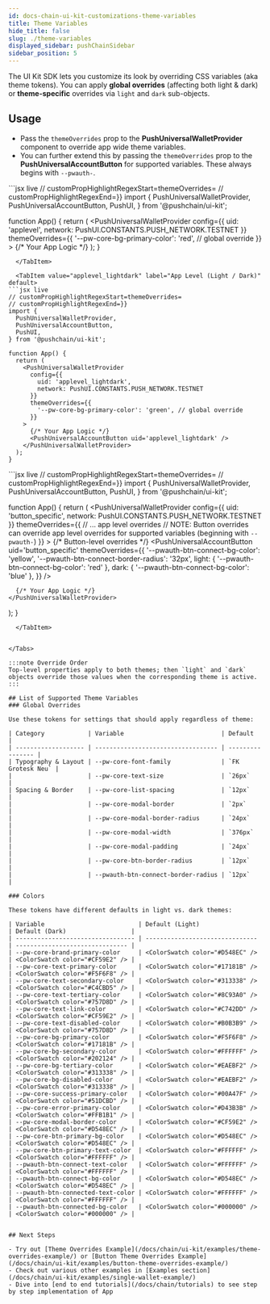 ```yaml
---
id: docs-chain-ui-kit-customizations-theme-variables
title: Theme Variables
hide_title: false
slug: ./theme-variables
displayed_sidebar: pushChainSidebar
sidebar_position: 5
---
```


<head>
  <title>Theme Variables | Customizations | UI Kit | Push Chain Docs</title>
</head>


<!-- Content Start -->

The UI Kit SDK lets you customize its look by overriding CSS variables (aka theme tokens). You can apply **global overrides** (affecting both light & dark) or **theme-specific** overrides via `light` and `dark` sub-objects.

## Usage

- Pass the `themeOverrides` prop to the **PushUniversalWalletProvider** component to override app wide theme variables.
- You can further extend this by passing the `themeOverrides` prop to the **PushUniversalAccountButton** for supported variables. These always begins with `--pwauth-`.

<Tabs className="liveplaytab" groupId="customize-theme-variable">
  <TabItem value="applevel" label="App Level" default>
```jsx live
// customPropHighlightRegexStart=themeOverrides=
// customPropHighlightRegexEnd=}}
import {
  PushUniversalWalletProvider,
  PushUniversalAccountButton,
  PushUI,
} from '@pushchain/ui-kit';

function App() {
  return (
    <PushUniversalWalletProvider
      config={{
        uid: 'applevel',
        network: PushUI.CONSTANTS.PUSH_NETWORK.TESTNET
      }}
      themeOverrides={{
        '--pw-core-bg-primary-color': 'red', // global override
      }}
    >
      {/* Your App Logic */}
      <PushUniversalAccountButton uid='applevel' />
    </PushUniversalWalletProvider>
  );
}
```
  </TabItem>

  <TabItem value="applevel_lightdark" label="App Level (Light / Dark)" default>
```jsx live
// customPropHighlightRegexStart=themeOverrides=
// customPropHighlightRegexEnd=}}
import {
  PushUniversalWalletProvider,
  PushUniversalAccountButton,
  PushUI,
} from '@pushchain/ui-kit';

function App() {
  return (
    <PushUniversalWalletProvider
      config={{
        uid: 'applevel_lightdark',
        network: PushUI.CONSTANTS.PUSH_NETWORK.TESTNET
      }}
      themeOverrides={{
        '--pw-core-bg-primary-color': 'green', // global override
      }}
    >
      {/* Your App Logic */}
      <PushUniversalAccountButton uid='applevel_lightdark' />
    </PushUniversalWalletProvider>
  );
}
```
  </TabItem>

  <TabItem value="button_specific" label="Button Specific" default>
```jsx live
// customPropHighlightRegexStart=themeOverrides=
// customPropHighlightRegexEnd=}}
import {
  PushUniversalWalletProvider,
  PushUniversalAccountButton,
  PushUI,
} from '@pushchain/ui-kit';

function App() {
  return (
    <PushUniversalWalletProvider
      config={{
        uid: 'button_specific',
        network: PushUI.CONSTANTS.PUSH_NETWORK.TESTNET
      }}
      themeOverrides={{
        // ... app level overrides
        // NOTE: Button overrides can override app level overrides for supported variables (beginning with `--pwauth-`)
      }}
    >
      {/* Button-level overrides */}
      <PushUniversalAccountButton
        uid='button_specific'
        themeOverrides={{
          '--pwauth-btn-connect-bg-color': 'yellow',
          '--pwauth-btn-connect-border-radius': '32px',
          light: { '--pwauth-btn-connect-bg-color': 'red' },
          dark: { '--pwauth-btn-connect-bg-color': 'blue' },
        }}
      />

      {/* Your App Logic */}
    </PushUniversalWalletProvider>
  );
}
```
  </TabItem>


</Tabs>

:::note Override Order
Top‑level properties apply to both themes; then `light` and `dark` objects override those values when the corresponding theme is active.
:::

## List of Supported Theme Variables
### Global Overrides

Use these tokens for settings that should apply regardless of theme:

| Category            | Variable                           | Default          |
| ------------------- | ---------------------------------- | ---------------- |
| Typography & Layout | --pw-core-font-family              | `FK Grotesk Neu` |
|                     | --pw-core-text-size                | `26px`           |
| Spacing & Border    | --pw-core-list-spacing             | `12px`           |
|                     | --pw-core-modal-border             | `2px`            |
|                     | --pw-core-modal-border-radius      | `24px`           |
|                     | --pw-core-modal-width              | `376px`          |
|                     | --pw-core-modal-padding            | `24px`           |
|                     | --pw-core-btn-border-radius        | `12px`           |
|                     | --pwauth-btn-connect-border-radius | `12px`           |

### Colors

These tokens have different defaults in light vs. dark themes:

| Variable                          | Default (Light)                 | Default (Dark)                  |
| --------------------------------- | ------------------------------- | ------------------------------- |
| --pw-core-brand-primary-color     | <ColorSwatch color="#D548EC" /> | <ColorSwatch color="#CF59E2" /> |
| --pw-core-text-primary-color      | <ColorSwatch color="#17181B" /> | <ColorSwatch color="#F5F6F8" /> |
| --pw-core-text-secondary-color    | <ColorSwatch color="#313338" /> | <ColorSwatch color="#C4CBD5" /> |
| --pw-core-text-tertiary-color     | <ColorSwatch color="#8C93A0" /> | <ColorSwatch color="#757D8D" /> |
| --pw-core-text-link-color         | <ColorSwatch color="#C742DD" /> | <ColorSwatch color="#CF59E2" /> |
| --pw-core-text-disabled-color     | <ColorSwatch color="#B0B3B9" /> | <ColorSwatch color="#757D8D" /> |
| --pw-core-bg-primary-color        | <ColorSwatch color="#F5F6F8" /> | <ColorSwatch color="#17181B" /> |
| --pw-core-bg-secondary-color      | <ColorSwatch color="#FFFFFF" /> | <ColorSwatch color="#202124" /> |
| --pw-core-bg-tertiary-color       | <ColorSwatch color="#EAEBF2" /> | <ColorSwatch color="#313338" /> |
| --pw-core-bg-disabled-color       | <ColorSwatch color="#EAEBF2" /> | <ColorSwatch color="#313338" /> |
| --pw-core-success-primary-color   | <ColorSwatch color="#00A47F" /> | <ColorSwatch color="#51DCBD" /> |
| --pw-core-error-primary-color     | <ColorSwatch color="#D43B3B" /> | <ColorSwatch color="#FFB1B1" /> |
| --pw-core-modal-border-color      | <ColorSwatch color="#CF59E2" /> | <ColorSwatch color="#D548EC" /> |
| --pw-core-btn-primary-bg-color    | <ColorSwatch color="#D548EC" /> | <ColorSwatch color="#D548EC" /> |
| --pw-core-btn-primary-text-color  | <ColorSwatch color="#FFFFFF" /> | <ColorSwatch color="#FFFFFF" /> |
| --pwauth-btn-connect-text-color   | <ColorSwatch color="#FFFFFF" /> | <ColorSwatch color="#FFFFFF" /> |
| --pwauth-btn-connect-bg-color     | <ColorSwatch color="#D548EC" /> | <ColorSwatch color="#D548EC" /> |
| --pwauth-btn-connected-text-color | <ColorSwatch color="#FFFFFF" /> | <ColorSwatch color="#FFFFFF" /> |
| --pwauth-btn-connected-bg-color   | <ColorSwatch color="#000000" /> | <ColorSwatch color="#000000" /> |


## Next Steps

- Try out [Theme Overrides Example](/docs/chain/ui-kit/examples/theme-overrides-example/) or [Button Theme Overrides Example](/docs/chain/ui-kit/examples/button-theme-overrides-example/)
- Check out various other examples in [Examples section](/docs/chain/ui-kit/examples/single-wallet-example/)
- Dive into [end to end tutorials](/docs/chain/tutorials) to see step by step implementation of App
